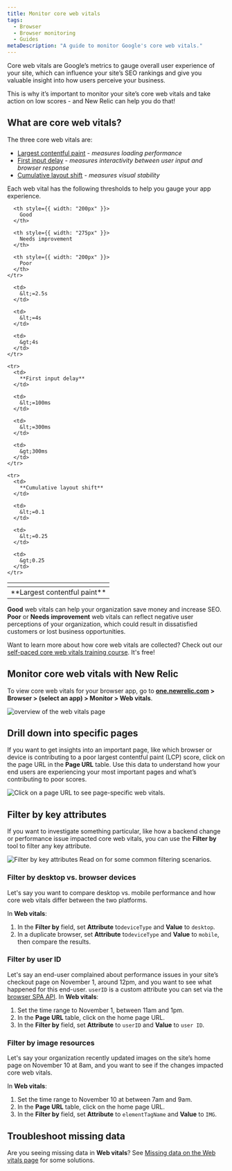 ```yaml
---
title: Monitor core web vitals
tags:
  - Browser
  - Browser monitoring
  - Guides
metaDescription: "A guide to monitor Google's core web vitals."
---
```





Core web vitals are Google’s metrics to gauge overall user experience of your site, which can influence your site’s SEO rankings and give you valuable insight into how users perceive your business.  

This is why it’s important to monitor your site’s core web vitals and take action on low scores - and New Relic can help you do that! 

## What are core web vitals?

The three core web vitals are:
* [Largest contentful paint](https://web.dev/lcp/) - *measures loading performance*
* [First input delay](https://web.dev/fid/) - *measures interactivity between user input and browser response*
* [Cumulative layout shift](https://web.dev/cls/) - *measures visual stability*

Each web vital has the following thresholds to help you gauge your app experience.

<table>
  <thead>
    <tr>
      <th style={{ width: "200px" }}>
      </th>
      
      <th style={{ width: "200px" }}>
        Good
      </th>

      <th style={{ width: "275px" }}>
        Needs improvement
      </th>

      <th style={{ width: "200px" }}>
        Poor
      </th>
    </tr>
  </thead>
  <tbody>
    <tr>
      <td>
        **Largest contentful paint**
      </td>

      <td>
        &lt;=2.5s
      </td>

      <td>
        &lt;=4s
      </td>

      <td>
        &gt;4s
      </td>
    </tr>

    <tr>
      <td>
        **First input delay**
      </td>

      <td>
        &lt;=100ms
      </td>

      <td>
        &lt;=300ms
      </td>

      <td>
        &gt;300ms
      </td>
    </tr>

    <tr>
      <td>
        **Cumulative layout shift**
      </td>

      <td>
        &lt;=0.1
      </td>

      <td>
        &lt;=0.25
      </td>

      <td>
        &gt;0.25
      </td>
    </tr>
  </tbody>
</table>

**Good** web vitals can help your organization save money and increase SEO. **Poor** or **Needs improvement** web vitals can reflect negative user perceptions of your organization, which could result in dissatisfied customers or lost business opportunities.

Want to learn more about how core web vitals are collected? Check out our
[self-paced core web vitals training course](https://learn.newrelic.com/self-paced-core-web-vitals/). It's free!

## Monitor core web vitals with New Relic

To view core web vitals for your browser app, go to **[one.newrelic.com](https://one.newrelic.com/all-capabilities) > Browser > (select an app) > Monitor > Web vitals**. 

<img
  title="Track core web vitals site-wide, favorite key webpages, and filter by time period."
  alt="overview of the web vitals page"
  src={browserWebVitalsPage}
/>

## Drill down into specific pages

If you want to get insights into an important page, like which browser or device is contributing to a poor largest contentful paint (LCP) score, click on the page URL in the **Page URL** table. Use this data to understand how your end users are experiencing your most important pages and what’s contributing to poor scores. 

<img
  title="Click on a page URL to see page-specific web vitals."
  alt="Click on a page URL to see page-specific web vitals."
  src={browserPageUrlView}
/>

## Filter by key attributes

If you want to investigate something particular, like how a backend change or performance issue impacted core web vitals, you can use the **Filter by** tool to filter any key attribute. 

<img
  title="Use the filter tool to filter core web vitals by key attributes"
  alt="Filter by key attributes"
  src={browserFilteredWebVitals}
/>
Read on for some common filtering scenarios.

### Filter by desktop vs. browser devices

Let's say you want to compare desktop vs. mobile performance and how core web vitals differ between the two platforms. 

In **Web vitals**:
1. In the **Filter by** field, set **Attribute** to`deviceType` and **Value** to `desktop`.
2. In a duplicate browser, set **Attribute** to`deviceType` and **Value** to `mobile`, then compare the results. 

### Filter by user ID

Let's say an end-user complained about performance issues in your site’s checkout page on November 1, around 12pm, and you want to see what happened for this end-user. 
<Callout variant="tip">
`userID` is a custom attribute you can set via the [browser SPA API](/docs/browser/new-relic-browser/browser-agent-spa-api/setcustomattribute-browser-agent-api/).
</Callout>
In **Web vitals**:
1. Set the time range to November 1, between 11am and 1pm. 
2. In the **Page URL** table, click on the home page URL.
3. In the **Filter by** field, set **Attribute** to `userID` and **Value** to `user ID`. 

### Filter by image resources
  
Let's say your organization recently updated images on the site’s home page on November 10 at 8am, and you want to see if the changes impacted core web vitals. 

In **Web vitals**:
1. Set the time range to November 10 at between 7am and 9am.
2. In the **Page URL** table, click on the home page URL.
3. In the **Filter by** field, set **Attribute** to `elementTagName` and **Value** to `IMG`.

## Troubleshoot missing data

Are you seeing missing data in **Web vitals**? See [Missing data on the Web vitals page](/docs/browser/new-relic-browser/troubleshooting/missing-data-on-web-vitals-page) for some solutions.